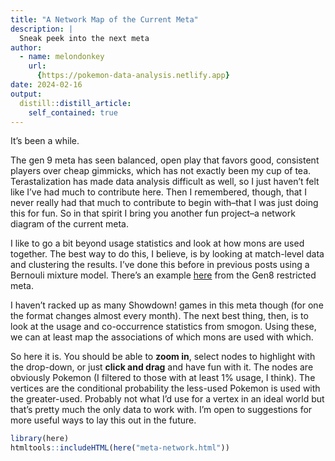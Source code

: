 ```yaml
---
title: "A Network Map of the Current Meta"
description: |
  Sneak peek into the next meta
author:
  - name: melondonkey
    url:
      {https://pokemon-data-analysis.netlify.app}
date: 2024-02-16
output:
  distill::distill_article:
    self_contained: true
---
```


It's been a while.

The gen 9 meta has seen balanced, open play that favors good, consistent players over cheap gimmicks, which has not exactly been my cup of tea.  Terastalization has made data analysis difficult as well, so I just haven't felt like I've had much to contribute here.  Then I remembered, though, that I never really had that much to contribute to begin with--that I was just doing this for fun.  So in that spirit I bring you another fun project--a network diagram of the current meta.  

I like to go a bit beyond usage statistics and look at how mons are used together.  The best way to do this, I believe, is by looking at match-level data and clustering the results.  I've done this before in previous posts using a Bernouli mixture model.  There's an example [here](https://pokemon-data-analysis.netlify.app/posts/2022-04-05-more-data-more-cores/) from the Gen8 restricted meta.

I haven't racked up as many Showdown! games in this meta though (for one the format changes almost every month).  The next best thing, then, is to look at the usage and co-occurrence statistics from smogon.  Using these, we can at least map the associations of which mons are used with which.  

So here it is.  You should be able to **zoom in**, select nodes to highlight with the drop-down, or just **click and drag** and have fun with it.  The nodes are obviously Pokemon (I filtered to those with at least 1% usage, I think).  The vertices are the conditional probability the less-used Pokemon is used with the greater-used.  Probably not what I'd use for a vertex in an ideal world but that's pretty much the only data to work with.  I'm open to suggestions for more useful ways to lay this out in the future.  

```r
library(here)
htmltools::includeHTML(here("meta-network.html"))
```